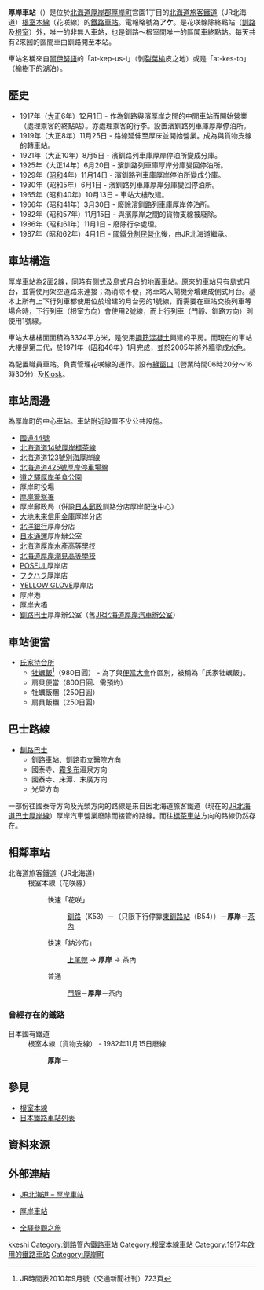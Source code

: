 {{noteTA
|T=zh-tw:厚岸車站;zh-hk:厚岸站;
|1=zh-tw:厚岸車站;zh-hk:厚岸站;
|2=zh-tw:門靜車站;zh-hk:門靜站;
|3=zh-tw:糸魚澤車站;zh-hk:糸魚澤站;
|4=zh-tw:濱厚岸車站;zh-hk:濱厚岸站;
|5=zh-tw:標茶車站;zh-hk:標茶站;
}}
{{日本車站資訊
|公司色     = #2cb431
|文字色     = 
|站名       = 厚岸站
|圖片       = JR_Nemuro-Main-Line_Akkeshi_Station_building.jpg
|pxl        = 240px
|圖片說明   = 厚岸站站房（2018年9月）
|日文原名   = 厚岸
|平假名     = あっけし
|羅馬拼音   = Akkeshi
|副站名     = 
|前一站     = [[門靜車站|門靜]]
|前一站距離 = 4.9
|後一站距離 = 20.2
|後一站     = [[茶內站|茶內]]
|電報略號   = アケ
|車站編號   = 
|停站路線數 = 
|所屬公司   = [[File:JR_logo_(hokkaido).svg|23px]][[北海道旅客鐵道|北海道旅客鐵道]]（JR北海道）
|所屬路線   = [[根室本線|根室本線]]（花咲線）
|距離       = 355.0
|起點站     = [[瀧川車站|瀧川]]
|所在地     = [[北海道|北海道]][[厚岸郡|厚岸郡]][[厚岸町|厚岸町]]宮園1丁目
|車站構造   = 地面車站
|月台配置   = 2面2線
|啟用年月日 = 1917年（[[大正|大正]]6年）12月1日
|廢站年月日 = 
|乘客人數   = 185
|上下車人次 = 
|統計年度   = 2014年
|轉車       = 
|備註       = 配置職員車站<br/>設有[[綠窗口|綠窗口]]
|全寬備註   = 
}}
{{日本車站資訊
|公司色    = #ccc
|文字色    = #000
|站名      = 厚岸站
|日文原名  = 厚岸
|平假名    = あっけし
|羅馬拼音  = Akkeshi
|後一站距離 = 1.2
|後一站     = {{link-ja|濱厚岸站|浜厚岸駅|濱厚岸}}
|所屬公司   = [[日本國有鐵道|日本國有鐵道]]（國鐵）
|所屬路線   = [[根室本線|根室本線]]（貨物支線）
|距離       = 0.0
|起點站     = 厚岸
|啟用年月日 = 1917年（大正6年）12月1日
|廢站年月日 = 1982年（昭和57年）12月5日
}}
'''厚岸車站'''（{{jpn|j=厚岸駅|hg=あっけしえき|rm=Akkeshi eki|f=y}}）是位於[[北海道|北海道]][[厚岸郡|厚岸郡]][[厚岸町|厚岸町]]宮園1丁目的[[北海道旅客鐵道|北海道旅客鐵道]]（JR北海道）[[根室本線|根室本線]]（花咲線）的[[鐵路車站|鐵路車站]]。電報略號為'''アケ'''。是花咲線除終點站（[[釧路車站|釧路]]及[[根室車站|根室]]）外，唯一的非無人車站，也是釧路～根室間唯一的區閶車終點站。每天共有2來回的區間車由釧路開至本站。

車站名稱來自[[阿伊努語|阿伊努語]]的「at-kep-us-i」（剝[[裂葉榆|裂葉榆]]皮之地）或是「at-kes-to」（榆樹下的湖泊）。

== 歷史 ==
* 1917年（[[大正|大正]]6年）12月1日 - 作為釧路與濱厚岸之間的中間車站而開始營業（處理乘客的終點站）。亦處理乘客的行李。設置濱釧路列車庫厚岸停泊所。
* 1919年（大正8年）11月25日 - 路線延伸至厚床並開始營業。成為與貨物支線的轉車站。
* 1921年（大正10年）8月5日 - 濱釧路列車庫厚岸停泊所變成分庫。
* 1925年（大正14年）6月20日 - 濱釧路列車庫厚岸分庫變回停泊所。
* 1929年（[[昭和|昭和]]4年）11月14日 - 濱釧路列車庫厚岸停泊所變成分庫。
* 1930年（昭和5年）6月1日 - 濱釧路列車庫厚岸分庫變回停泊所。
* 1965年（昭和40年）10月13日 - 車站大樓改建。
* 1966年（昭和41年）3月30日 - 廢除濱釧路列車庫厚岸停泊所。
* 1982年（昭和57年）11月15日 - 與濱厚岸之間的貨物支線被廢除。
* 1986年（昭和61年）11月1日 - 廢除行李處理。
* 1987年（昭和62年）4月1日 - [[國鐵分割民營化|國鐵分割民營化]]後，由JR北海道繼承。

== 車站構造 ==
厚岸車站為2面2線，同時有[[側式月台|側式]]及[[島式月台|島式月台]]的地面車站。原來的車站只有島式月台，並需使用架空道路來連接；為消除不便，將車站入閘機旁增建成側式月台。基本上所有上下行列車都使用位於增建的月台旁的1號線，而需要在車站交換列車等場合時，下行列車（根室方向）會使用2號線，而上行列車（門靜、釧路方向）則使用1號線。

車站大樓樓面面積為3324平方米，是使用[[鋼筋混凝土|鋼筋混凝土]]興建的平房。而現在的車站大樓是第二代，於1971年（[[昭和|昭和]]46年）1月完成，並於2005年將外牆塗成[[水色|水色]]。

為配置職員車站。負責管理花咲線的運作。設有[[綠窗口|綠窗口]]（營業時間06時20分～16時30分）及[[Kiosk_(便利商店)|Kiosk]]。

== 車站周邊 ==
為厚岸町的中心車站。車站附近設置不少公共設施。
* [[國道44號|國道44號]]
* [[北海道道14號厚岸標茶線|北海道道14號厚岸標茶線]]
* [[北海道道123號別海厚岸線|北海道道123號別海厚岸線]]
* [[北海道道425號厚岸停車場線|北海道道425號厚岸停車場線]]
* [[道之驛厚岸美食公園|道之驛厚岸美食公園]]
* 厚岸町役場
* [[厚岸警察署|厚岸警察署]]
* 厚岸郵政局（併設[[日本郵政|日本郵政]]釧路分店厚岸配送中心）
* [[大地未來信用金庫|大地未來信用金庫]]厚岸分店
* [[北洋銀行|北洋銀行]]厚岸分店
* [[日本通運|日本通運]]厚岸辦公室
* [[北海道厚岸水產高等學校|北海道厚岸水產高等學校]]
* [[北海道厚岸潮見高等學校|北海道厚岸潮見高等學校]]
* [[POSFUL|POSFUL]]厚岸店
* [[フクハラ|フクハラ]]厚岸店
* [[YELLOW_GLOVE|YELLOW GLOVE]]厚岸店
* 厚岸港
* 厚岸大橋
* [[釧路巴士|釧路巴士]]厚岸辦公室（舊[[北海道旅客鐵道厚岸汽車辦公室|JR北海道厚岸汽車辦公室]]）

== 車站便當 ==
* [[氏家待合所|氏家待合所]]
** [[牡蠣飯|牡蠣飯]]<ref>JR時間表2010年9月號（交通新聞社刊）723頁</ref>（980日圓） - 為了與[[便當大會|便當大會]]作區別，被稱為「氏家牡蠣飯」。
** 扇貝便當（800日圓、需預約）
** 牡蠣飯糰（250日圓）
** 扇貝飯糰（250日圓）

== 巴士路線 ==
* [[釧路巴士|釧路巴士]]
** [[釧路車站|釧路車站]]、釧路市立醫院方向
** 國泰寺、[[霧多布濕地|霧多布]]溫泉方向
** 國泰寺、床潭、末廣方向
** 光榮方向
一部份往國泰寺方向及光榮方向的路線是來自因北海道旅客鐵道（現在的[[JR北海道巴士|JR北海道巴士]][[厚岸線|厚岸線]]）厚岸汽車營業廢除而接管的路線。而往[[標茶車站|標茶車站]]方向的路線仍然存在。

== 相鄰車站 ==
; 北海道旅客鐵道（JR北海道）
: 根室本線（花咲線）
:: 快速「花咲」
::: [[釧路站|釧路]]（K53）－（只限下行停靠[[東釧路站|東釧路站]]（B54））－'''厚岸'''－[[茶內站|茶內]]
:: 快速「納沙布」
::: [[上尾幌站|上尾幌]] → '''厚岸''' → 茶內
:: 普通
::: [[門靜站|門靜]]－'''厚岸'''－茶內
=== 曾經存在的鐵路 ===
; 日本國有鐵道
: 根室本線（貨物支線） - 1982年11月15日廢線
:: '''厚岸'''－{{link-ja|濱厚岸站|浜厚岸駅|濱厚岸}}

== 參見 ==
* [[根室本線|根室本線]]
* [[日本鐵路車站列表|日本鐵路車站列表]]

== 資料來源 ==
{{reflist}}

== 外部連結 ==
* {{ja}}[http://www.jrhokkaido.co.jp/network/station/station.html#4433 JR北海道 – 厚岸車站]{{Wayback|url=http://www.jrhokkaido.co.jp/network/station/station.html#4433 |date=20190202042725 }}
* {{ja}}[http://www.mapion.co.jp/station/ST20001/ 厚岸車站] {{Wayback|url=http://www.mapion.co.jp/station/ST20001/ |date=20170510073951 }}
* {{ja}}[http://www.tsuchibuta.com/jr-hokkaido/nemuroline/55akkeshi/55akkeshi.htm 全驛參觀之旅] {{Wayback|url=http://www.tsuchibuta.com/jr-hokkaido/nemuroline/55akkeshi/55akkeshi.htm |date=20161024190109 }}

{{根室本線3}}
{{DEFAULTSORT:Akkeshi}}
[[Category:日本鐵路車站_A|kkeshi]]
[[Category:釧路管內鐵路車站|Category:釧路管內鐵路車站]]
[[Category:根室本線車站|Category:根室本線車站]]
[[Category:1917年啟用的鐵路車站|Category:1917年啟用的鐵路車站]]
[[Category:厚岸町|Category:厚岸町]]